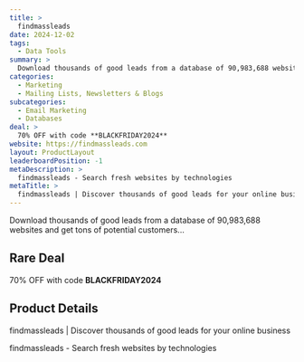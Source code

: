 ```yaml
---
title: >
  findmassleads
date: 2024-12-02
tags:
  - Data Tools
summary: >
  Download thousands of good leads from a database of 90,983,688 websites and get tons of potential customers...
categories:
  - Marketing
  - Mailing Lists, Newsletters & Blogs
subcategories:
  - Email Marketing
  - Databases
deal: >
  70% OFF with code **BLACKFRIDAY2024**
website: https://findmassleads.com
layout: ProductLayout
leaderboardPosition: -1
metaDescription: >
  findmassleads - Search fresh websites by technologies
metaTitle: >
  findmassleads | Discover thousands of good leads for your online business
---
```

Download thousands of good leads from a database of 90,983,688 websites and get tons of potential customers...

## Rare Deal

70% OFF with code **BLACKFRIDAY2024**

## Product Details

findmassleads | Discover thousands of good leads for your online business

findmassleads - Search fresh websites by technologies

